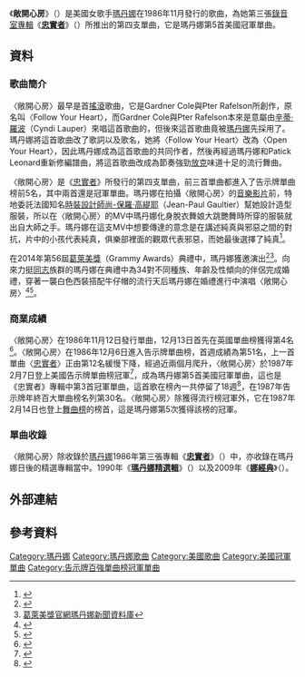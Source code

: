 {{noteTA
|2=zh-cn:麦当娜; zh-hk:麥當娜; zh-tw:瑪丹娜;
|G1=Show
}}
{{Infobox single
| Name           = 敞開心房<br />Open Your Heart
| Cover          = 
| Artist         = [[瑪丹娜|瑪丹娜]]
| Album     = [[True_Blue|忠實者]]
| B-side         = {{ubl|"White Heat"|" Lucky Star " {{small|(UK only)}}}}
| Released       = 1986年11月12日
| Format         = {{flat list|
*7"
*12"
*[[CD|CD]]
}}
| Recorded       = 1985年12月
| Writer         = {{flat list|
* [[瑪丹娜|瑪丹娜]]
* Gardner Cole
* Peter Rafelson
}}
| Genre          = [[舞曲|舞曲]]
| Length         = 4:13
| Label          = {{flat list|
* [[Sire唱片公司|Sire唱片公司]]
* [[華納兄弟唱片公司|華納兄弟唱片公司]]
}}
| Producer       = {{flat list|
* Madonna
* Patrick Leonard
}}
| Last single    = {{ubl|"[[True_Blue_(麥當娜歌曲)|True Blue]]"|(1986)}}
| This single    = {{ubl|"'''Open Your Heart'''"|(1986)}}
| Next single    = {{ubl|"[[La_Isla_Bonita|La Isla Bonita]]"|(1987)}}
}}
《'''敞開心房'''》（{{lang-en|'''Open Your Heart'''}}）是美國女歌手[[瑪丹娜|瑪丹娜]]在1986年11月發行的歌曲，為她第三張[[錄音室專輯|錄音室專輯]]《'''[[True_Blue|忠實者]]'''》（{{lang-en|'''True Blue'''}}）所推出的第四支單曲，它是瑪丹娜第5首美國冠軍單曲。

==資料==
===歌曲簡介===
〈敞開心房〉最早是首[[搖滾|搖滾]]歌曲，它是Gardner Cole與Pter Rafelson所創作，原名叫〈Follow Your Heart〉，而Gardner Cole與Pter Rafelson本來是意屬由[[辛蒂·羅波|辛蒂·羅波]]（Cyndi Lauper）來唱這首歌曲的，但後來這首歌曲竟被[[瑪丹娜|瑪丹娜]]先採用了。瑪丹娜將這首歌曲改了歌詞以及歌名，她將〈Follow Your Heart〉改為〈Open Your Heart〉，因此瑪丹娜成為這首歌曲的共同作者，然後再經過瑪丹娜和Patick Leonard重新修編譜曲，將這首歌曲改成為節奏強勁[[放克|放克]]味道十足的流行舞曲。

〈敞開心房〉是《[[True_Blue|忠實者]]》所發行的第四支單曲，前三首單曲都進入了告示牌單曲榜前5名，其中兩首還是冠軍單曲。瑪丹娜在拍攝〈敞開心房〉的[[音樂影片|音樂影片]]前，特地委託法國知名[[時裝設計師|時裝設計師]][[让-保罗·高缇耶|尚-保羅·高緹耶]]（Jean-Paul Gaultier）幫她設計造型服裝，所以在〈敞開心房〉的MV中瑪丹娜化身脫衣舞娘大跳艷舞時所穿的服裝就出自大師之手。瑪丹娜在這支MV中想要傳達的意念是在講述純真與邪惡之間的對抗，片中的小孩代表純真，俱樂部裡面的觀眾代表邪惡，而她最後選擇了純真<ref>{{Cite web |url=https://www.youtube.com/watch?v=snsTmi9N9Gs |title=瑪丹娜Open Your Heart音樂影片 |accessdate=2015-01-12 |archive-date=2014-12-28 |archive-url=https://web.archive.org/web/20141228055438/https://www.youtube.com/watch?v=snsTmi9N9Gs |dead-url=no }}</ref>。

在2014年第56屆[[葛萊美獎|葛萊美獎]]（Grammy Awards）典禮中，瑪丹娜獲邀演出<ref>{{Cite web |url=http://www.grammy.com/news/madonna-to-perform-on-56th-grammys |title=葛萊美獎官網瑪丹娜新聞資料庫 |accessdate=2015-01-12 |archive-date=2014-01-27 |archive-url=https://web.archive.org/web/20140127015623/http://www.grammy.com/news/madonna-to-perform-on-56th-grammys |dead-url=no }}</ref><ref>[http://www.stormmediagroup.com/opencms/news/detail/4fd6e679-873f-11e3-8e15-ef2804cba5a1/?uuid=4fd6e679-873f-11e3-8e15-ef2804cba5a1 葛萊美獎官網瑪丹娜新聞資料庫]{{Dead link|date=2018年9月 |bot=InternetArchiveBot |fix-attempted=yes }}</ref>。向來力挺[[同志_(LGBT)|同志]]族群的瑪丹娜在典禮中為34對不同種族、年齡及性傾向的伴侶完成婚禮，穿著一襲白色西裝搭配牛仔帽的流行天后瑪丹娜在婚禮進行中演唱〈敞開心房〉<ref>{{Cite web |url=http://www.grammy.com/photos/macklemore-mary-lambert-madonna-ryan-lewis-and-queen-latifah |title=葛萊美獎官網瑪丹娜照片 |accessdate=2015-01-12 |archive-date=2014-08-31 |archive-url=https://web.archive.org/web/20140831120358/http://www.grammy.com/photos/macklemore-mary-lambert-madonna-ryan-lewis-and-queen-latifah |dead-url=no }}</ref><ref>{{Cite web |url=http://www.grammy.com/videos/madonna-56th-grammy-red-carpet-fashion-cam |title=葛萊美獎官網瑪丹娜視頻 |accessdate=2015-01-12 |archive-date=2015-02-11 |archive-url=https://web.archive.org/web/20150211150532/http://www.grammy.com/videos/madonna-56th-grammy-red-carpet-fashion-cam |dead-url=no }}</ref>。

===商業成績===
〈敞開心房〉在1986年11月12日發行單曲，12月13日首先在英國單曲榜獲得第4名<ref>{{Cite web |url=http://www.officialcharts.com/artist/_/madonna/ |title=英國官方排行榜瑪丹娜資料庫 |accessdate=2015-01-12 |archive-date=2015-01-19 |archive-url=https://web.archive.org/web/20150119173628/http://www.officialcharts.com/artist/_/madonna |dead-url=no }}</ref>。〈敞開心房〉在1986年12月6日進入告示牌單曲榜，首週成績為第51名，上一首單曲〈[[忠實者_(瑪丹娜歌曲)|忠實者]]〉正由第12名緩慢下降，經過近兩個月爬升，〈敞開心房〉於1987年2月7日登上美國告示牌單曲榜冠軍<ref>{{Cite web |url=http://www.billboard.com/charts/hot-100/1987-02-07 |title=1987-02-07告示牌單曲榜 |accessdate=2015-01-12 |archive-date=2015-11-15 |archive-url=https://web.archive.org/web/20151115203518/http://www.billboard.com/charts/hot-100/1987-02-07 |dead-url=no }}</ref>，成為瑪丹娜第5首美國冠軍單曲，這也是《忠實者》專輯中第3首冠軍單曲，這首歌在榜內一共停留了18週<ref>{{Cite web |url=http://www.billboard.com/artist/308786/madonna/chart?page=4&f=379 |title=美國告示牌官網瑪丹娜單曲資料庫 |accessdate=2015-01-12 |archive-date=2015-03-11 |archive-url=https://web.archive.org/web/20150311042212/http://www.billboard.com/artist/308786/madonna/chart?page=4&f=379 |dead-url=no }}</ref>，在1987年告示牌年終百大單曲榜名列第30名。〈敞開心房〉除獲得流行榜冠軍外，它在1987年2月14日也登上[[告示牌舞曲排行榜|舞曲榜]]的榜首，這是瑪丹娜第5次獲得該榜的冠軍。

===單曲收錄===
〈敞開心房〉除收錄於[[瑪丹娜|瑪丹娜]]1986年第三張專輯《'''[[True_Blue|忠實者]]'''》（{{lang-en|'''True Blue'''}}）中，亦收錄在瑪丹娜日後的精選專輯當中。1990年《'''[[瑪丹娜精選|瑪丹娜精選輯]]'''》（{{lang-en|'''The Immaculate Collection'''}}）以及2009年《'''[[Celebration_(麥當娜專輯)|娜經典]]'''》（{{lang-en|'''Celebration'''}}）。

== 外部連結 ==
{{瑪丹娜}}
{{瑪丹娜歌曲}}
== 參考資料 ==
{{reflist|3}}
{{DEFAULTSORT:Open Your Heart}}
[[Category:瑪丹娜|Category:瑪丹娜]]
[[Category:瑪丹娜歌曲|Category:瑪丹娜歌曲]]
[[Category:美國歌曲|Category:美國歌曲]]
[[Category:美國冠軍單曲|Category:美國冠軍單曲]]
[[Category:告示牌百強單曲榜冠軍單曲|Category:告示牌百強單曲榜冠軍單曲]]